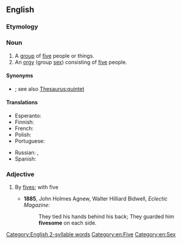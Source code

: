 ==English==

===Etymology===
{{suffix|en|five|some}}

===Noun===
{{en-noun}}

# A [[group]] of [[five]] people or things.
# An [[orgy]] (group [[sex]]) consisting of [[five]] people.

====Synonyms====
* {{sense|group of five}} {{l|en|pentad}}; see also [[Thesaurus:quintet]]

====Translations====
{{trans-top|group of five}}
* Esperanto: {{t|eo|kvinopo}}
* Finnish: {{t+|fi|viisikko}}
* French: {{t+|fr|quintuor|m}}
* Polish: {{t+|pl|piątka|f}}
* Portuguese: {{t+|pt|quinteto|m}}
{{trans-mid}}
* Russian: {{t+|ru|пятеро́}}, {{t+|ru|пятёрка|f}}
* Spanish: {{t+|es|quinteto|m}}
{{trans-bottom}}

===Adjective===
{{en-adj|-}}

# {{lb|en|archaic}} By [[five]]s; with five
#* '''1885''', John Holmes Agnew, Walter Hilliard Bidwell, ''Eclectic Magazine'':
#*: They tied his hands behind his back; They guarded him '''fivesome''' on each side.

[[Category:English 2-syllable words]]
[[Category:en:Five]]
[[Category:en:Sex]]